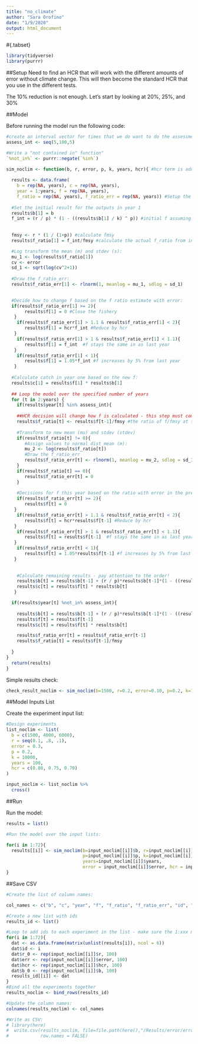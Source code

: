 ```yaml
---
title: "no_climate"
author: "Sara Orofino"
date: "1/9/2020"
output: html_document
---
```


#{.tabset}
```r
library(tidyverse)
library(purrr)
```



##Setup
Need to find an HCR that will work with the different amounts of error without climate change. This will then become the standard HCR that you use in the different tests. 

The 10% reduction is not enough. Let's start by looking at 20%, 25%, and 30%

##Model

Before running the model run the following code:
```r

#create an interval vector for times that we do want to do the assessment:
assess_int <- seq(5,100,5)

#Write a "not contained in" function"
`%not_in%` <- purrr::negate(`%in%`)
```


```r

sim_noclim <- function(b, r, error, p, k, years, hcr){ #hcr term is added into the model to run a cross list of a number of different hcr possibilities
  
  results <- data.frame(
    b = rep(NA, years), c = rep(NA, years), 
    year = 1:years, f = rep(NA, years),
    f_ratio = rep(NA, years), f_ratio_err = rep(NA, years)) #Setup the results dataframe 
  
  #Set the initial result for the outputs in year 1
  results$b[1] = b
  f_int = (r / p) * (1 - ((results$b[1] / k) ^ p)) #initial f assuming catch = surplus
  
  
  fmsy <- r * (1 / (1+p)) #calculate fmsy
  results$f_ratio[1] = f_int/fmsy #calculate the actual f_ratio from initial fishing pressure (this is basically f in time t-1) and fmsy

  #Log transform the mean (m) and stdev (s):
  mu_1 <- log(results$f_ratio[1]) 
  cv <- error
  sd_1 <- sqrt(log(cv^2+1))
  
  #Draw the f_ratio_err:
  results$f_ratio_err[1] <- rlnorm(1, meanlog = mu_1, sdlog = sd_1)

  
  #Decide how to change f based on the f ratio estimate with error:
  if(results$f_ratio_err[1] >= 2){
       results$f[1] = 0 #Close the fishery
   } 
    if(results$f_ratio_err[1] > 1.1 & results$f_ratio_err[1] < 2){
       results$f[1] = hcr*f_int #Reduce by hcr
   }  
    if(results$f_ratio_err[1] > 1 & results$f_ratio_err[1] < 1.1){
       results$f[1] = f_int  #f stays the same in as last year
   }
    if(results$f_ratio_err[1] < 1){
       results$f[1] = 1.05*f_int #f increases by 5% from last year
   } 
  
  #Calculate catch in year one based on the new f:
  results$c[1] = results$f[1] * results$b[1] 
  
  ## Loop the model over the specified number of years
  for (t in 2:years) {
    if(results$year[t] %in% assess_int){
    
    ##HCR decision will change how f is calculated - this step must come before calculating c 
    results$f_ratio[t] <- results$f[t-1]/fmsy #the ratio of f/fmsy at the beginning of the year is based on last years f and fmsy
 
    #Transform to new mean (mu) and stdev (stdev)
    if(results$f_ratio[t] != 0){
       #Assign values to normal dist mean (m):
       mu_2 <- log(results$f_ratio[t])
       #Draw the f_ratio_err
       results$f_ratio_err[t] <- rlnorm(1, meanlog = mu_2, sdlog = sd_1)
    }
    if(results$f_ratio[t] == 0){
       results$f_ratio_err[t] = 0
    }
    
    #Decisions for f this year based on the ratio with error in the previous year 
    if(results$f_ratio_err[t] >= 2){
       results$f[t] = 0 
   } 
    if(results$f_ratio_err[t] > 1.1 & results$f_ratio_err[t] < 2){
       results$f[t] = hcr*results$f[t-1] #Reduce by hcr
   }  
    if(results$f_ratio_err[t] > 1 & results$f_ratio_err[t] < 1.1){
       results$f[t] = results$f[t-1]  #f stays the same in as last year
   }
    if(results$f_ratio_err[t] < 1){
       results$f[t] = 1.05*results$f[t-1] #f increases by 5% from last year
   } 
    
    
    #Calculate remaining results - pay attention to the order!
    results$b[t] = results$b[t-1] + (r / p)*results$b[t-1]*(1 - ((results$b[t-1]/k) ^ p))-results$c[t-1]
    results$c[t] = results$f[t] * results$b[t]
   } 

  if(results$year[t] %not_in% assess_int){
 
    results$b[t] = results$b[t-1] + (r / p)*results$b[t-1]*(1 - ((results$b[t-1]/k) ^ p))-results$c[t-1]
    results$f[t] = results$f[t-1]
    results$c[t] = results$f[t] * results$b[t]

    results$f_ratio_err[t] = results$f_ratio_err[t-1]
    results$f_ratio[t] = results$f[t-1]/fmsy
    
  }
}
  return(results)
}

```



Simple results check:
```r

check_result_noclim <- sim_noclim(b=1500, r=0.2, error=0.10, p=0.2, k=10000, years=100, hcr = .80)
```

##Model Inputs List

Create the experiment input list:
```r

#Design experiments
list_noclim <- list(
  b = c(1500, 4000, 6000),
  r = seq(0.1, .8, .1),
  error = 0.3,
  p = 0.2,
  k = 10000,
  years = 100,
  hcr = c(0.80, 0.75, 0.70)
)

input_noclim <- list_noclim %>%
  cross()


```


##Run

Run the model:
```r

results = list()

#Run the model over the input lists:

for(i in 1:72){
  results[[i]] <- sim_noclim(b=input_noclim[[i]]$b, r=input_noclim[[i]]$r,
                             p=input_noclim[[i]]$p, k=input_noclim[[i]]$k,
                             years=input_noclim[[i]]$years, 
                             error = input_noclim[[i]]$error, hcr = input_noclim[[i]]$hcr)
}

```

##Save CSV
```r

#Create the list of column names:

col_names <- c("b", "c", "year", "f", "f_ratio", "f_ratio_err", "id", "r_0", "error", "hcr", "b_0")

#Create a new list with ids
results_id <- list()

#Loop to add ids to each experiment in the list - make sure the 1:xxx matches the number of lists in the results
for(i in 1:72){
  dat <- as.data.frame(matrix(unlist(results[i]), ncol = 6))
  dat$id <- i
  dat$r_0 <- rep(input_noclim[[i]]$r, 100)
  dat$err <- rep(input_noclim[[i]]$error, 100)
  dat$hcr <- rep(input_noclim[[i]]$hcr, 100)
  dat$b_0 <- rep(input_noclim[[i]]$b, 100)
  results_id[[i]] <- dat
}
#Bind all the experiments together
results_noclim <- bind_rows(results_id)

#Update the column names:
colnames(results_noclim) <- col_names

#Write as CSV:
# library(here)
#  write.csv(results_noclim, file=file.path(here(),"/Results/error/error_noclim.csv"),
#            row.names = FALSE)

```





















